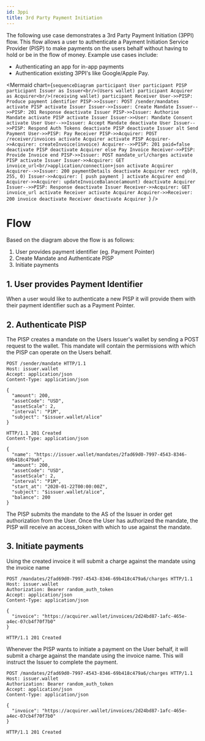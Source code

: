 ```yaml
---
id: 3ppi
title: 3rd Party Payment Initiation
---
```


The following use case demonstrates a 3rd Party Payment Initiation (3PPI) flow. This flow allows a user to authenticate 
a Payment Initiation Service Provider (PISP) to make payments on the users behalf without having to hold or be in the flow of money. Example use cases include:
* Authenticating an app for in-app payments
* Authentication existing 3PPI's like Google/Apple Pay.

<Mermaid chart={`sequenceDiagram
participant User
participant PISP
participant Issuer as Issuer<br/>(Users wallet)
participant Acquirer as Acquirer<br/>(receiving wallet)
participant Receiver
User->>PISP: Produce payment identifier
PISP->>Issuer: POST /sender/mandates
activate PISP
activate Issuer
Issuer->>Issuer: Create Mandate
Issuer-->>PISP: 201 Response
deactivate Issuer
PISP->>Issuer: Authorise Mandate
activate PISP
activate Issuer
    Issuer->>User: Mandate Consent
    activate User
    User-->>Issuer: Accept Mandate
    deactivate User
Issuer-->>PISP: Respond Auth Tokens
deactivate PISP
deactivate Issuer
alt Send Payment
    User->>PISP: Pay Receiver
    PISP->>Acquirer: POST /receiver/invoices
    activate Acquirer
    activate PISP
    Acquirer->>Acquirer: createInvoice(invoice)
    Acquirer-->>PISP: 201 paid=false
    deactivate PISP
    deactivate Acquirer
else Pay Invoice
    Receiver->>PISP: Provide Invoice
end
PISP->>Issuer: POST mandate_url/charges
activate PISP
activate Issuer
Issuer->>Acquirer: GET invoice_url<br/>application/connection+json
activate Acquirer
Acquirer-->>Issuer: 200 paymentDetails
deactivate Acquirer
rect rgb(0, 255, 0)
    Issuer->>Acquirer: [ push payment ]
    activate Acquirer
end
Acquirer->>Acquirer: updateInvoiceBalance(amount)
deactivate Acquirer
Issuer-->>PISP: Response
deactivate Issuer
Receiver->>Acquirer: GET invoice_url
activate Receiver
activate Acquirer
Acquirer->>Receiver: 200 invoice
deactivate Receiver
deactivate Acquirer
`}
/>

# Flow

Based on the diagram above the flow is as follows:
1. User provides payment identifier (eg. Payment Pointer)
2. Create Mandate and Authenticate PISP
3. Initiate payments

## 1.  User provides Payment Identifier

When a user would like to authenticate a new PISP it will provide them with their payment identifier such as a Payment Pointer.

## 2. Authenticate PISP

The PISP creates a mandate on the Users Issuer's wallet by sending a POST request to the wallet. This mandate will contain the permissions
with which the PISP can operate on the Users behalf.

```http
POST /sender/mandate HTTP/1.1
Host: issuer.wallet
Accept: application/json
Content-Type: application/json

{
  "amount": 200,
  "assetCode": "USD",
  "assetScale": 2,
  "interval": "P1M",
  "subject": "$issuer.wallet/alice"
}
```

```http
HTTP/1.1 201 Created
Content-Type: application/json

{
  "name": "https://issuer.wallet/mandates/2fad69d0-7997-4543-8346-69b418c479a6",
  "amount": 200,
  "assetCode": "USD",
  "assetScale": 2,
  "interval": "P1M",
  "start_at": "2020-01-22T00:00:00Z",
  "subject": "$issuer.wallet/alice",
  "balance": 200 
}
```

The PISP submits the mandate to the AS of the Issuer in order get authorization from the User. Once the User has 
authorized the mandate, the PISP will receive an access_token with which to use against the mandate.

## 3. Initiate payments
Using the created invoice it will submit a charge against the mandate using the invoice name

```http
POST /mandates/2fad69d0-7997-4543-8346-69b418c479a6/charges HTTP/1.1
Host: issuer.wallet
Authorization: Bearer random_auth_token
Accept: application/json
Content-Type: application/json

{
  "invoice": "https://acquirer.wallet/invoices/2d24bd87-1afc-465e-a4ec-07cb4f70f7b0"
}

```

```http
HTTP/1.1 201 Created
```
Whenever the PISP wants to initiate a payment on the User behalf, it will submit a charge against the 
mandate using the invoice name. This will instruct the Issuer to complete the payment.

```http
POST /mandates/2fad69d0-7997-4543-8346-69b418c479a6/charges HTTP/1.1
Host: issuer.wallet
Authorization: Bearer random_auth_token
Accept: application/json
Content-Type: application/json

{
  "invoice": "https://acquirer.wallet/invoices/2d24bd87-1afc-465e-a4ec-07cb4f70f7b0"
}

```

```http
HTTP/1.1 201 Created
```

